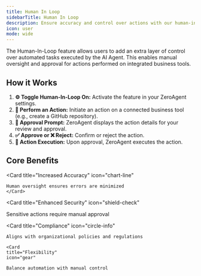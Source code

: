```yaml
---
title: Human In Loop
sidebarTitle: Human In Loop
description: Ensure accuracy and control over actions with our human-in-the-loop feature! 
icon: user
mode: wide
--- 
```


The Human-In-Loop feature allows users to add an extra layer of control over automated tasks executed by the AI Agent. This enables manual oversight and approval for actions performed on integrated business tools.

## How it Works

1. **⚙️ Toggle Human-In-Loop On:** Activate the feature in your ZeroAgent settings.
2. **🚀 Perform an Action:** Initiate an action on a connected business tool (e.g., create a GitHub repository).
3. **📝 Approval Prompt:** ZeroAgent displays the action details for your review and approval.
4. **✅ Approve or ❌ Reject:** Confirm or reject the action.
5. **🔄 Action Execution:** Upon approval, ZeroAgent executes the action.

## Core Benefits

<CardGroup cols={2}>
  
  <Card
    title="Increased Accuracy"
    icon="chart-line" 
  >
    Human oversight ensures errors are minimized
    </Card>

 <Card
    title="Enhanced Security"
    icon="shield-check" 
  > 
  Sensitive actions require manual approval
  </Card>

  <Card
    title="Compliance"
    icon="circle-info" 
  >
    Aligns with organizational policies and regulations
  </Card>

    <Card
    title="Flexibility"
    icon="gear" 
  >
    Balance automation with manual control
  </Card>

</CardGroup>
 
 